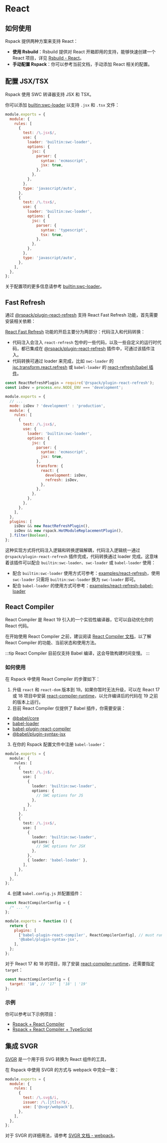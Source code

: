 
# React

## 如何使用

Rspack 提供两种方案来支持 React：

- **使用 Rsbuild**：Rsbuild 提供对 React 开箱即用的支持，能够快速创建一个 React 项目，详见 [Rsbuild - React](https://rsbuild.dev/zh/guide/framework/react)。
- **手动配置 Rspack**：你可以参考当前文档，手动添加 React 相关的配置。

## 配置 JSX/TSX

Rspack 使用 SWC 转译器支持 JSX 和 TSX。

你可以添加 [builtin:swc-loader](/guide/features/builtin-swc-loader) 以支持 `.jsx` 和 `.tsx` 文件：

```js title=rspack.config.js
module.exports = {
  module: {
    rules: [
      {
        test: /\.jsx$/,
        use: {
          loader: 'builtin:swc-loader',
          options: {
            jsc: {
              parser: {
                syntax: 'ecmascript',
                jsx: true,
              },
            },
          },
        },
        type: 'javascript/auto',
      },
      {
        test: /\.tsx$/,
        use: {
          loader: 'builtin:swc-loader',
          options: {
            jsc: {
              parser: {
                syntax: 'typescript',
                tsx: true,
              },
            },
          },
        },
        type: 'javascript/auto',
      },
    ],
  },
};
```

关于配置项的更多信息请参考 [builtin:swc-loader](/guide/features/builtin-swc-loader)。

## Fast Refresh

通过 [@rspack/plugin-react-refresh](https://www.npmjs.com/package/@rspack/plugin-react-refresh) 支持 React Fast Refresh 功能，首先需要安装相关依赖：

<PackageManagerTabs command="add @rspack/plugin-react-refresh react-refresh -D" />

[React Fast Refresh](https://reactnative.dev/docs/fast-refresh) 功能的开启主要分为两部分：代码注入和代码转换：

- 代码注入会注入 `react-refresh` 包中的一些代码，以及一些自定义的运行时代码，都已集成在 [@rspack/plugin-react-refresh](https://github.com/rspack-contrib/rspack-plugin-react-refresh) 插件中，可通过该插件注入。
- 代码转换可通过 loader 来完成，比如 `swc-loader` 的 [jsc.transform.react.refresh](https://swc.rs/docs/configuration/compilation#jsctransformreactrefresh) 或 `babel-loader` 的 [react-refresh/babel 插件](https://github.com/facebook/react/tree/main/packages/react-refresh)。

```js title=rspack.config.js
const ReactRefreshPlugin = require('@rspack/plugin-react-refresh');
const isDev = process.env.NODE_ENV === 'development';

module.exports = {
  // ...
  mode: isDev ? 'development' : 'production',
  module: {
    rules: [
      {
        test: /\.jsx$/,
        use: {
          loader: 'builtin:swc-loader',
          options: {
            jsc: {
              parser: {
                syntax: 'ecmascript',
                jsx: true,
              },
              transform: {
                react: {
                  development: isDev,
                  refresh: isDev,
                },
              },
            },
          },
        },
      },
    ],
  },
  plugins: [
    isDev && new ReactRefreshPlugin(),
    isDev && new rspack.HotModuleReplacementPlugin(),
  ].filter(Boolean),
};
```

这种实现方式将代码注入逻辑和转换逻辑解耦，代码注入逻辑统一通过 `@rspack/plugin-react-refresh` 插件完成，代码转换通过 loader 完成。这意味着该插件可以配合 `builtin:swc-loader`、`swc-loader` 或 `babel-loader` 使用：

- 配合 `builtin:swc-loader` 使用方式可参考：[examples/react-refresh](https://github.com/rspack-contrib/rspack-examples/tree/main/rspack/react-refresh/rspack.config.js)，使用 `swc-loader` 只需将 `builtin:swc-loader` 换为 `swc-loader` 即可。
- 配合 `babel-loader` 的使用方式可参考：[examples/react-refresh-babel-loader](https://github.com/rspack-contrib/rspack-examples/tree/main/rspack/react-refresh-babel-loader/rspack.config.js)

## React Compiler

React Compiler 是 React 19 引入的一个实验性编译器，它可以自动优化你的 React 代码。

在开始使用 React Compiler 之前，建议阅读 [React Compiler 文档](https://zh-hans.react.dev/learn/react-compiler)，以了解 React Compiler 的功能、当前状态和使用方法。

:::tip
React Compiler 目前仅支持 Babel 编译，这会导致构建时间变慢。
:::

### 如何使用

在 Rspack 中使用 React Compiler 的步骤如下：

1. 升级 `react` 和 `react-dom` 版本到 19。如果你暂时无法升级，可以在 React 17 或 18 项目中安装 [react-compiler-runtime](https://www.npmjs.com/package/react-compiler-runtime)，以允许编译后的代码在 19 之前的版本上运行。
2. 目前 React Compiler 仅提供了 Babel 插件，你需要安装：

- [@babel/core](https://www.npmjs.com/package/@babel/core)
- [babel-loader](https://www.npmjs.com/package/babel-loader)
- [babel-plugin-react-compiler](https://www.npmjs.com/package/babel-plugin-react-compiler)
- [@babel/plugin-syntax-jsx](https://www.npmjs.com/package/@babel/plugin-syntax-jsx)

3. 在你的 Rspack 配置文件中注册 `babel-loader`：

```ts title="rspack.config.js"
module.exports = {
  module: {
    rules: [
      {
        test: /\.js$/,
        use: [
          {
            loader: 'builtin:swc-loader',
            options: {
              // SWC options for JS
            },
          },
        ],
      },
      {
        test: /\.jsx$/,
        use: [
          {
            loader: 'builtin:swc-loader',
            options: {
              // SWC options for JSX
            },
          },
          { loader: 'babel-loader' },
        ],
      },
    ],
  },
};
```

4. 创建 `babel.config.js` 并配置插件：

```js title="babel.config.js"
const ReactCompilerConfig = {
  /* ... */
};

module.exports = function () {
  return {
    plugins: [
      ['babel-plugin-react-compiler', ReactCompilerConfig], // must run first!
      '@babel/plugin-syntax-jsx',
    ],
  };
};
```

对于 React 17 和 18 的项目，除了安装 [react-compiler-runtime](https://www.npmjs.com/package/react-compiler-runtime)，还需要指定 `target`：

```js title="babel.config.js"
const ReactCompilerConfig = {
  target: '18', // '17' | '18' | '19'
};
```

### 示例

你可以参考以下示例项目：

- [Rspack + React Compiler](https://github.com/rspack-contrib/rspack-examples/tree/main/rspack/react-compiler-babel)
- [Rspack + React Compiler + TypeScript](https://github.com/rspack-contrib/rspack-examples/tree/main/rspack/react-compiler-babel-ts)

## 集成 SVGR

[SVGR](https://react-svgr.com/) 是一个用于将 SVG 转换为 React 组件的工具，

在 Rspack 中使用 SVGR 的方式与 webpack 中完全一致：

```js title=rspack.config.js
module.exports = {
  module: {
    rules: [
      {
        test: /\.svg$/i,
        issuer: /\.[jt]sx?$/,
        use: ['@svgr/webpack'],
      },
    ],
  },
};
```

对于 SVGR 的详细用法，请参考 [SVGR 文档 - webpack](https://react-svgr.com/docs/webpack/)。
